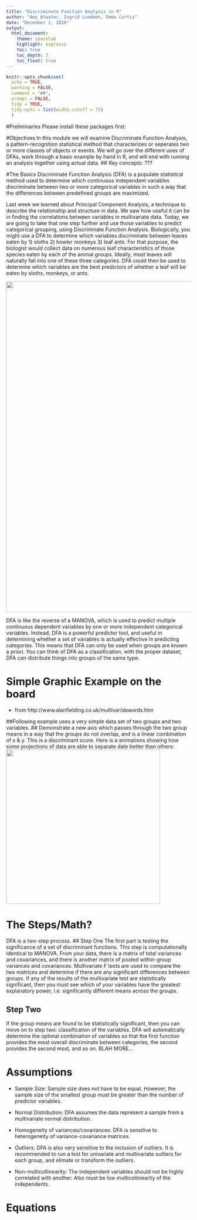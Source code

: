 ```yaml
---
title: "Discriminate Function Analysis in R"
author: "Amy Atwater, Ingrid Lundeen, Emma Curtis"
date: "December 2, 2016"
output: 
  html_document:
    theme: spacelab
    highlight: espresso
    toc: true
    toc_depth: 3
    toc_float: true
---
```


```r
knitr::opts_chunk$set(
  echo = TRUE, 
  warning = FALSE, 
  comment = "##", 
  prompt = FALSE, 
  tidy = TRUE, 
  tidy.opts = list(width.cutoff = 75)
  )
```

#Preliminaries 
Please install these packages first: 

#Objectives
In this module we will examine Discriminate Function Analysis, a pattern-recognition statistical method that characterizes or seperates two or more classes of objects or events. We will go over the different uses of DFAs, work through a basic example by hand in R, and will end with running an analysis together using actual data. 
## Key concepts: ??? 

#The Basics
Discriminate Function Analysis (DFA) is a populate statistical method used to determine which continuous independent variables discriminate between two or more categorical variables in such a way that the differences between predefined groups are maximized. 

Last week we learned about Principal Component Analysis, a technique to describe the relationship and structure in data. We saw how useful it can be in finding the correlations between variables in multivariate data. Today, we are going to take that one step further and use those variables to predict categorical grouping, using Discriminate Function Analysis.
Biologically, you might use a DFA to determine which variables discriminate between leaves eaten by 1) sloths  2) howler monkeys 3) leaf ants. For that purpose, the biologist would collect data on numerous leaf characteristics of those species eaten by each of the animal groups. Ideally, most leaves will naturally fall into one of these three categories. DFA could then be used to determine which variables are the best predictors of whether a leaf will be eaten by sloths, monkeys, or ants. 

<img src= "img/veg.png" width="900"/>

DFA is like the reverse of a MANOVA, which is used to predict multiple continuous dependent variables by one or more independent categorical variables. Instead, DFA is a powerful predictor tool, and useful in determining whether a set of variables is actually effective in predicting categories. This means that DFA can only be used when groups are known a priori. You can think of DFA as a classification, with the proper dataset, DFA can distribute things into groups of the same type.

# Simple Graphic Example on the board
- from http://www.alanfielding.co.uk/multivar/dawords.htm

##Following example uses a very simple data set of two groups and two variables. 
## Demonstrate a new axis which passes through the two group means in a way that the groups do not overlap, and is a linear combination of x & y. This is a discriminant score. 
Here is a animations showing how some projections of data are able to separate date better than others:
<img src="http://www.alanfielding.co.uk/multivar/images/anim3d.gif" width="420px"/> 


# The Steps/Math? 
DFA is a two-step process. 
## Step One
The first part is testing the significance of a set of discriminant functions. This step is computationally identical to MANOVA. From your data, there is a matrix of total variances and covariances, and there is another matrix of pooled within-group variances and covariances. Multivariate F tests are used to compare the two matrices and determine if there are any significant differences between groups. If any of the results of the multivariate test are statistically significant, then you must see which of your variables have the greatest explanatory power, i.e. significantly different means across the groups. 

## Step Two
If the group means are found to be statistically significant, then you can move on to step two: classification of the variables. DFA will automatically determine the optimal combination of variables so that the first function provides the most overall discriminate between categories, the second provides the second most, and so on. BLAH MORE...

# Assumptions
- Sample Size: Sample size does not have to be equal. However, the sample size of the smallest group must be greater than the number of predictor variables.

- Normal Distribution: DFA assumes the data represent a sample from a multivariate normal distribution.

- Homogeneity of variances/covariances: DFA is sensitive to heterogeneity of variance-covariance matrices.

- Outliers: DFA is also very sensitive to the inclusion of outliers. It is recommended to run a test for univariate and multivariate outliers for each group, and elimate or transform the outliers. 

- Non-multicollinearity: The independent variables should not be highly correlated with another. Also must be low multicollinearity of the independents. 

# Equations
